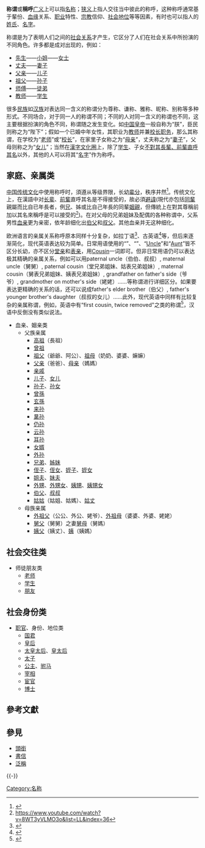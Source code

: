{{merge from|頭銜|discuss=Talk:称谓#请求与頭銜合并|time=2015-04-17T14:05:27+00:00}}
'''称谓'''或'''稱呼'''[[广义|广义]]上可以指[[名称|名称]]；[[狭义|狭义]]上指人交往当中彼此的称呼，这种称呼通常基于輩份、[[血缘|血缘]]关系、[[职业|职业]]特性、[[宗教|宗教]]信仰、[[社会地位|社会地位]]等等因素，有时也可以指人的[[姓氏|姓氏]]、[[人名|名字]]。

称谓是为了表明人们之间的[[社会关系|社会关系]]才产生，它区分了人们在社会关系中所扮演的不同角色。许多都是成对出现的，例如：
*[[先生|先生]]——[[小姐|小姐]]——[[女士|女士]]
*[[丈夫|丈夫]]——[[妻子|妻子]]
*[[父亲|父亲]]——[[儿子|儿子]]
*[[祖父|祖父]]——[[孙|孙子]]
*[[师傅|师傅]]——[[徒弟|徒弟]]
*[[教师|教师]]——[[学生|学生]]

很多[[民族|民族]]如[[汉族|汉族]]对表达同一含义的称谓分为尊称、谦称、雅称、昵称、别称等多种形式。不同场合，对于同一人的称谓不同；不同的人对同一含义的称谓也不同，这主要根据扮演的角色不同，称谓随之发生变化。如[[中国皇帝|中国皇帝]]一般自称为“朕”，臣民则称之为“陛下”；假如一个已婚中年女性，其职业为[[教师|教师]]并兼[[校长|校长]][[职务|职务]]，那么其称谓，在学校为“[[老师|老师]]”或“[[校长|校长]]”，在家里子女称之为“[[母亲|母亲]]”，丈夫称之为“[[妻子|妻子]]”，父母则称之为“[[女儿|女儿]]”；当然在[[漢字文化圈|漢字文化圈]]上，除了[[学生|学生]]、子女[[避讳|不對其長輩、前輩直呼其名]]以外，其他的人可以将其“[[名字|名字]]”作为称呼。

==家庭、亲属类==
{{main|漢語親屬系統}}
[[中国传统文化|中国传统文化]]中使用称呼时，須遵从等级界限，长幼[[輩分|辈分]]，秩序井然<ref>{{Cite web |url=http://hb.ifeng.com/dfzx/detail_2013_12/05/1553001_0.shtml |title=称谓也要与时俱进 面对陌生人这样称呼才得体 |accessdate=2015-10-14 |author=作者：张浩淼 |date=2013-12-05 |work= |publisher=凤凰网，来源：华龙网—重庆日报 |language=Zh-hans |archive-date=2017-01-09 |archive-url=https://web.archive.org/web/20170109022433/http://hb.ifeng.com/dfzx/detail_2013_12/05/1553001_0.shtml |dead-url=no }}</ref>。传统文化上，在漢語中对[[長輩|长辈]]、[[前輩|前輩]]直呼其名是不得接受的，故必須[[避諱|避諱]](現代亦包括[[平輩|同輩]]親屬而比自已年長者，例[[兄弟姊妹|兄]]、姊或比自己年長的同輩[[姻親|姻親]]，但傳統上在對其尊稱前加以其名來稱呼是可以接受的<ref>https://www.youtube.com/watch?v=8WT3yVLMO3o&list=LL&index=36</ref>)。在对父母的兄弟姐妹及配偶的各种称谓中，父系男性[[血亲|血亲]]更为亲密，依年龄细化出[[伯父|伯父]]和[[叔父|叔父]]。其他血亲并无这种细化。

欧洲语言的亲属关系称呼原本同样十分复杂，如拉丁语<ref>{{Cite web |url=https://www.umanitoba.ca/faculties/arts/anthropology/tutor/kinterms/latin.html |title=Latin Kin Terms |accessdate=2019-07-21 |archive-date=2019-07-23 |archive-url=https://web.archive.org/web/20190723084614/http://umanitoba.ca/faculties/arts/anthropology/tutor/kinterms/latin.html |dead-url=no }}</ref>、古英语<ref>{{Cite web |url=https://www.umanitoba.ca/faculties/arts/anthropology/tutor/kinterms/oldenglish.html |title=Old English Kinterms |accessdate=2019-07-21 |archive-date=2019-10-22 |archive-url=https://web.archive.org/web/20191022141926/http://umanitoba.ca/faculties/arts/anthropology/tutor/kinterms/oldenglish.html |dead-url=no }}</ref>等，但后来逐渐简化，现代英语表达较为简单。日常用语使用的“{{link-en|Brother|Brother}}”、“{{link-en|Sister|Sister}}”、“[[Uncle|Uncle]]”和“[[Aunt|Aunt]]”皆不区分长幼，亦不区分[[堂亲|堂亲]]和[[表亲|表亲]]，用[[表親|Cousin]]一词即可。但非日常用语仍可以表达极其精确的亲属关系，例如可以用paternal uncle（伯伯、叔叔）, maternal uncle（舅舅）, paternal cousin（堂兄弟姐妹、姑表兄弟姐妹）, maternal cousin（舅表兄弟姐妹、姨表兄弟姐妹）, grandfather on father's side（爷爷）, grandmother on mother's side（姥姥）……等称谓进行详细区分。如果要表达更精确的关系的话，还可以说成father's elder brother（伯父）, father's younger brother's daughter（叔叔的女儿）……此外，现代英语中同样有比较复杂的亲属称谓，例如，英语中有“first cousin, twice removed"之类的称谓<ref>{{Cite web |url=https://www.thoughtco.com/cousin-relationships-explained-3960560 |title=How Are Cousins Related? |accessdate=2019-07-21 |archive-date=2019-07-16 |archive-url=https://web.archive.org/web/20190716064337/https://www.thoughtco.com/cousin-relationships-explained-3960560 |dead-url=no }}</ref>，汉语中反倒没有类似说法。

*血亲、姻亲类
**父族亲属
***[[高祖|高祖]]（長祖）
***[[曾祖|曾祖]]
***[[祖父|祖父]]（爺爺、阿公）、[[祖母|祖母]]（奶奶、婆婆、嫲嫲）
***[[父亲|父亲]]（爸爸）、[[母亲|母亲]]（媽媽）
***[[亲戚|亲戚]]
***[[儿子|儿子]]、[[女儿|女儿]]
***[[孙子|孙子]]、[[Wiktionary:zh:孙女|孙女]]
***[[Wiktionary:zh:曾孫|曾孫]]
***[[Wiktionary:zh:玄孫|玄孫]]
***[[来孙|来孙]]
***[[晜孙|晜孙]]
***[[仍孙|仍孙]]
***[[云孙|云孙]]
***[[耳孙|耳孙]]
***[[女婿|女婿]]
***[[外孙|外孙]]
***[[兄弟|兄弟]]、[[姊妹|姊妹]]
***[[侄子|侄子]]、[[侄女|侄女]]、[[姪子|姪子]]、[[姪女|姪女]]
***[[姐夫|姐夫]]、[[妹夫|妹夫]]
***[[外甥|外甥]]、[[外甥女|外甥女]]、[[姨甥|姨甥]]、[[姨甥女|姨甥女]]
***[[伯父|伯父]]、[[叔叔|叔叔]]
***[[姑姑|姑姑]]（姑姐、姑媽）、[[姑丈|姑丈]]
**母族亲属
***[[外祖父|外祖父]]（公公、外公、姥爷）、[[外祖母|外祖母]]（婆婆、外婆、姥姥）
***[[舅父|舅父]]（舅舅）之妻[[舅母|舅母]]（舅媽）
***[[姨父|姨父]]（姨丈）、[[姨|姨]]（姨媽）

==社会交往类==
*师徒朋友类
**[[老师|老师]]
**[[学生|学生]]
**[[朋友|朋友]]

==社会身份类==
*[[职官|职官]]、身份、地位类
**[[国君|国君]]
**[[皇后|皇后]]
**[[太皇太后|太皇太后]]、[[皇太后|皇太后]]
**[[太子|太子]]
**[[公主|公主]]、[[驸马|驸马]]
**[[宰相|宰相]]
**[[宦官|宦官]]
**[[博士|博士]]

==參考文獻==
{{reflist}}

==參見==
* [[頭銜|頭銜]]
* [[書信|書信]]
* [[泛稱|泛稱]]
{{-}}
{{汉字文化圈人姓称谓}}

[[Category:名称|Category:名称]]